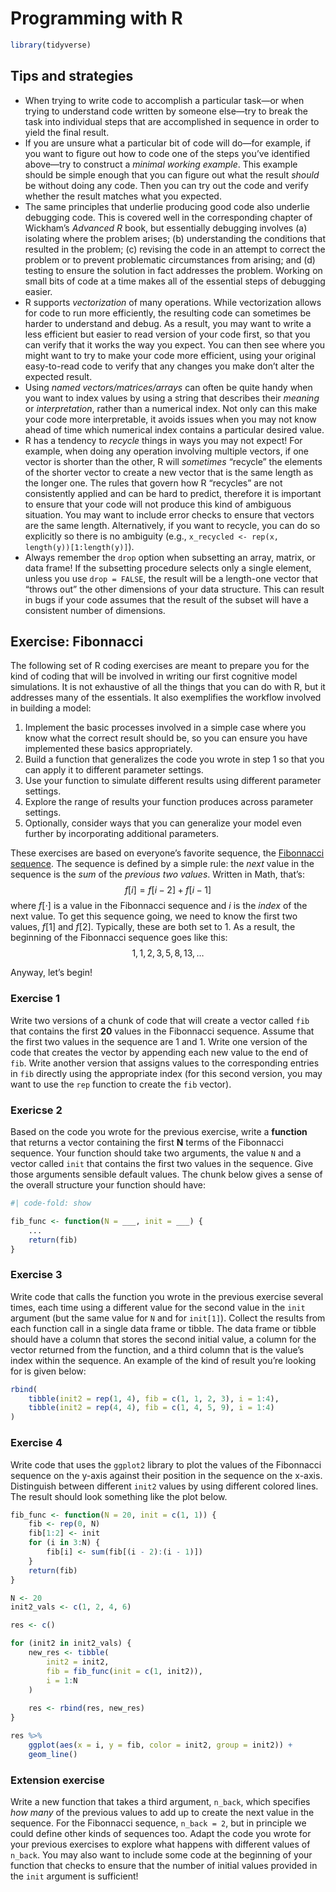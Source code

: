 # Programming with R

```r
library(tidyverse)
```

## Tips and strategies

* When trying to write code to accomplish a particular task---or when trying to understand code written by someone else---try to break the task into individual steps that are accomplished in sequence in order to yield the final result.
* If you are unsure what a particular bit of code will do---for example, if you want to figure out how to code one of the steps you've identified above---try to construct a *minimal working example*.  This example should be simple enough that you can figure out what the result *should* be without doing any code.  Then you can try out the code and verify whether the result matches what you expected.
* The same principles that underlie producing good code also underlie debugging code.  This is covered well in the corresponding chapter of Wickham's *Advanced R* book, but essentially debugging involves (a) isolating where the problem arises; (b) understanding the conditions that resulted in the problem; (c) revising the code in an attempt to correct the problem or to prevent problematic circumstances from arising; and (d) testing to ensure the solution in fact addresses the problem.  Working on small bits of code at a time makes all of the essential steps of debugging easier.
* R supports *vectorization* of many operations.  While vectorization allows for code to run more efficiently, the resulting code can sometimes be harder to understand and debug.  As a result, you may want to write a less efficient but easier to read version of your code first, so that you can verify that it works the way you expect.  You can then see where you might want to try to make your code more efficient, using your original easy-to-read code to verify that any changes you make don't alter the expected result.
* Using *named vectors/matrices/arrays* can often be quite handy when you want to index values by using a string that describes their *meaning* or *interpretation*, rather than a numerical index.  Not only can this make your code more interpretable, it avoids issues when you may not know ahead of time which numerical index contains a particular desired value.
* R has a tendency to *recycle* things in ways you may not expect!  For example, when doing any operation involving multiple vectors, if one vector is shorter than the other, R will *sometimes* "recycle" the elements of the shorter vector to create a new vector that is the same length as the longer one.  The rules that govern how R "recycles" are not consistently applied and can be hard to predict, therefore it is important to ensure that your code will not produce this kind of ambiguous situation.  You may want to include error checks to ensure that vectors are the same length.  Alternatively, if you want to recycle, you can do so explicitly so there is no ambiguity (e.g., `x_recycled <- rep(x, length(y))[1:length(y)]`).
* Always remember the `drop` option when subsetting an array, matrix, or data frame!  If the subsetting procedure selects only a single element, unless you use `drop = FALSE`, the result will be a length-one vector that "throws out" the other dimensions of your data structure.  This can result in bugs if your code assumes that the result of the subset will have a consistent number of dimensions.

## Exercise: Fibonnacci

The following set of R coding exercises are meant to prepare you for the kind of coding that will be involved in writing our first cognitive model simulations.  It is not exhaustive of all the things that you can do with R, but it addresses many of the essentials.  It also exemplifies the workflow involved in building a model:

1. Implement the basic processes involved in a simple case where you know what the correct result should be, so you can ensure you have implemented these basics appropriately.
2. Build a function that generalizes the code you wrote in step 1 so that you can apply it to different parameter settings.
3. Use your function to simulate different results using different parameter settings.
4. Explore the range of results your function produces across parameter settings.
5. Optionally, consider ways that you can generalize your model even further by incorporating additional parameters.

These exercises are based on everyone's favorite sequence, the [Fibonnacci sequence](https://en.wikipedia.org/wiki/Fibonacci_sequence).  The sequence is defined by a simple rule: the *next* value in the sequence is the *sum* of the *previous two values*.  Written in Math, that's:
$$
f[i] = f[i - 2] + f[i - 1]
$$
where $f[\cdot]$ is a value in the Fibonnacci sequence and $i$ is the *index* of the next value.  To get this sequence going, we need to know the first two values, $f[1]$ and $f[2]$.  Typically, these are both set to 1.  As a result, the beginning of the Fibonnacci sequence goes like this:
$$
1, 1, 2, 3, 5, 8, 13, \ldots
$$

Anyway, let's begin!

### Exercise 1

Write two versions of a chunk of code that will create a vector called `fib` that contains the first **20** values in the Fibonnacci sequence.  Assume that the first two values in the sequence are 1 and 1.  Write one version of the code that creates the vector by appending each new value to the end of `fib`.  Write another version that assigns values to the corresponding entries in `fib` directly using the appropriate index (for this second version, you may want to use the `rep` function to create the `fib` vector).

### Exericse 2

Based on the code you wrote for the previous exercise, write a **function** that returns a vector containing the first **N** terms of the Fibonnacci sequence.  Your function should take two arguments, the value `N` and a vector called `init` that contains the first two values in the sequence.  Give those arguments sensible default values.  The chunk below gives a sense of the overall structure your function should have:

```r
#| code-fold: show

fib_func <- function(N = ___, init = ___) {
    ...
    return(fib)
}
```

### Exercise 3

Write code that calls the function you wrote in the previous exercise several times, each time using a different value for the second value in the `init` argument (but the same value for `N` and for `init[1]`).  Collect the results from each function call in a single data frame or tibble.  The data frame or tibble should have a column that stores the second initial value, a column for the vector returned from the function, and a third column that is the value's index within the sequence.  An example of the kind of result you're looking for is given below:

```r
rbind(
    tibble(init2 = rep(1, 4), fib = c(1, 1, 2, 3), i = 1:4),
    tibble(init2 = rep(4, 4), fib = c(1, 4, 5, 9), i = 1:4)
)
```

### Exercise 4

Write code that uses the `ggplot2` library to plot the values of the Fibonnacci sequence on the y-axis against their position in the sequence on the x-axis.  Distinguish between different `init2` values by using different colored lines.  The result should look something like the plot below.

```r
fib_func <- function(N = 20, init = c(1, 1)) {
    fib <- rep(0, N)
    fib[1:2] <- init
    for (i in 3:N) {
        fib[i] <- sum(fib[(i - 2):(i - 1)])
    }
    return(fib)
}

N <- 20
init2_vals <- c(1, 2, 4, 6)

res <- c()

for (init2 in init2_vals) {
    new_res <- tibble(
        init2 = init2,
        fib = fib_func(init = c(1, init2)),
        i = 1:N
    )
    
    res <- rbind(res, new_res)
}

res %>%
    ggplot(aes(x = i, y = fib, color = init2, group = init2)) +
    geom_line()
```

### Extension exercise

Write a new function that takes a third argument, `n_back`, which specifies *how many* of the previous values to add up to create the next value in the sequence.  For the Fibonnacci sequence, `n_back = 2`, but in principle we could define other kinds of sequences too.  Adapt the code you wrote for your previous exercises to explore what happens with different values of `n_back`.  You may also want to include some code at the beginning of your function that checks to ensure that the number of initial values provided in the `init` argument is sufficient!